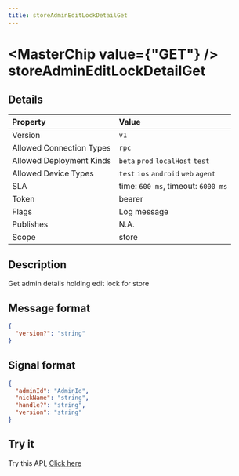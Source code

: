 ```yaml
---
title: storeAdminEditLockDetailGet
---
```



# <MasterChip value={"GET"} /> storeAdminEditLockDetailGet

## Details

| Property | Value | 
| :--- | :--- | 
| Version | `v1` |
| Allowed Connection Types | `rpc`  |
| Allowed Deployment Kinds | `beta` `prod` `localHost` `test`  |
| Allowed Device Types | `test` `ios` `android` `web` `agent`  |
| SLA | time: `600 ms`, timeout: `6000 ms` |
| Token | bearer |
| Flags | Log message |
| Publishes | N.A. |
| Scope | store |


## Description

Get admin details holding edit lock for store

## Message format

```json copy
{
  "version?": "string"
}
```

## Signal format

```json copy
{
  "adminId": "AdminId",
  "nickName": "string",
  "handle?": "string",
  "version": "string"
}
```

## Try it

Try this API, [Click here](https://web.neome.ai/api?path=store_store_storeAdminEditLockDetailGet)

